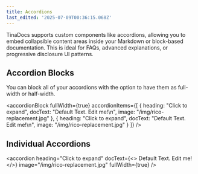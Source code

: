 ```yaml
---
title: Accordions
last_edited: '2025-07-09T00:36:15.068Z'
---
```


TinaDocs supports custom components like accordions, allowing you to embed collapsible content areas inside your Markdown or block-based documentation. This is ideal for FAQs, advanced explanations, or progressive disclosure UI patterns.

## Accordion Blocks

You can block all of your accordions with the option to have them as full-width or half-width.

<accordionBlock
  fullWidth={true}
  accordionItems={[
    {
      heading: "Click to expand",
      docText: "Default Text. Edit me!\n",
      image: "/img/rico-replacement.jpg"
    },
    {
      heading: "Click to expand",
      docText: "Default Text. Edit me!\n",
      image: "/img/rico-replacement.jpg"
    }
  ]}
/>

## Individual Accordions

<accordion
  heading="Click to expand"
  docText={<>
    Default Text. Edit me!
  </>}
  image="/img/rico-replacement.jpg"
  fullWidth={true}
/>
